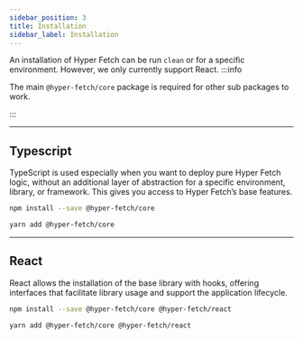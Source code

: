 ```yaml
---
sidebar_position: 3
title: Installation
sidebar_label: Installation
---
```



An installation of Hyper Fetch can be run `clean` or for a specific environment. However,  we only currently support React.
:::info

The main `@hyper-fetch/core` package is required for other sub packages to work.

:::

---

## Typescript

TypeScript is used especially when you want to deploy pure Hyper Fetch logic,
without an additional layer of abstraction for a specific environment, library, or framework.
This gives you access to Hyper Fetch’s base features.

<Tabs>
  <TabItem value="Npm" label="Npm" default>

```bash npm2yarn
npm install --save @hyper-fetch/core
```

  </TabItem>
  <TabItem value="Yarn" label="Yarn">

```bash npm2yarn
yarn add @hyper-fetch/core
```

  </TabItem>
</Tabs>

---

## React

React allows the installation of the base library with hooks,
offering interfaces that facilitate library usage and support the application lifecycle.

<Tabs>
  <TabItem value="Npm" label="Npm" default>

```bash npm2yarn
npm install --save @hyper-fetch/core @hyper-fetch/react
```

  </TabItem>
  <TabItem value="Yarn" label="Yarn">

```bash npm2yarn
yarn add @hyper-fetch/core @hyper-fetch/react
```

  </TabItem>
</Tabs>
